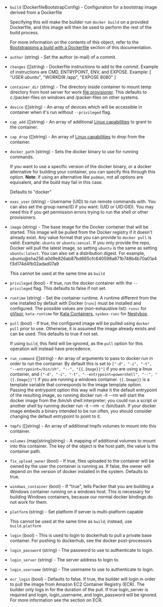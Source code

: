 <!-- Code generated from the comments of the Config struct in builder/docker/config.go; DO NOT EDIT MANUALLY -->

- `build` (DockerfileBootstrapConfig) - Configuration for a bootstrap image derived from a Dockerfile
  
  Specifying this will make the builder run `docker build` on a provided
  Dockerfile, and this image will then be used to perform the rest of
  the build process.
  
  For more information on the contents of this object, refer to the
  [Bootstrapping a build with a Dockerfile](#bootstrapping-a-build-with-a-dockerfile)
  section of this documentation.

- `author` (string) - Set the author (e-mail) of a commit.

- `changes` ([]string) - Dockerfile instructions to add to the commit. Example of instructions
  are CMD, ENTRYPOINT, ENV, and EXPOSE. Example: [ "USER ubuntu", "WORKDIR
  /app", "EXPOSE 8080" ]

- `container_dir` (string) - The directory inside container to mount temp directory from host server
  for work [file provisioner](/packer/docs/provisioners/file). This defaults
  to c:/packer-files on windows and /packer-files on other systems.

- `device` ([]string) - An array of devices which will be accessible in container when it's run
  without `--privileged` flag.

- `cap_add` ([]string) - An array of additional [Linux
  capabilities](https://docs.docker.com/engine/reference/run/#runtime-privilege-and-linux-capabilities)
  to grant to the container.

- `cap_drop` ([]string) - An array of [Linux
  capabilities](https://docs.docker.com/engine/reference/run/#runtime-privilege-and-linux-capabilities)
  to drop from the container.

- `docker_path` (string) - Sets the docker binary to use for running commands.
  
  If you want to use a specific version of the docker binary, or a
  docker alternative for building your container, you can specify this
  through this option.
  **Note**: if using an alternative like `podman`, not all options are
  equivalent, and the build may fail in this case.
  
  Defaults to "docker"

- `exec_user` (string) - Username (UID) to run remote commands with. You can also set the group
  name/ID if you want: (UID or UID:GID). You may need this if you get
  permission errors trying to run the shell or other provisioners.

- `image` (string) - The base image for the Docker container that will be started. This image
  will be pulled from the Docker registry if it doesn't already exist.
  Any value format that you can provide to `docker pull` is valid.
  Example: `ubuntu` or `ubuntu:xenial`. If you only provide the repo, Docker
  will pull the latest image, so setting `ubuntu` is the same as setting
  `ubuntu:latest`. You can also set a distribution digest. For example,
  ubuntu@sha256:a0d9e826ab87bd665cfc640598a871b748b4b70a01a4f3d174d4fb02adad07a9
  
  This cannot be used at the same time as `build`

- `privileged` (bool) - If true, run the docker container with the `--privileged` flag. This
  defaults to false if not set.

- `runtime` (string) - Set the container runtime. A runtime different from the one installed
  by default with Docker (`runc`) must be installed and configured.
  The possible values are (non-exhaustive list):
  `runsc` for [gVisor](https://gvisor.dev/),
  `kata-runtime` for [Kata Containers](https://katacontainers.io/),
  `sysbox-runc` for [Nestybox](https://www.nestybox.com/).

- `pull` (bool) - If true, the configured image will be pulled using `docker pull` prior
  to use. Otherwise, it is assumed the image already exists and can be
  used. This defaults to true if not set.
  
  If using `build`, this field will be ignored, as the `pull` option for
  this operation will instead have precedence.

- `run_command` ([]string) - An array of arguments to pass to docker run in order to run the
  container. By default this is set to `["-d", "-i", "-t",
  "--entrypoint=/bin/sh", "--", "{{.Image}}"]` if you are using a linux
  container, and `["-d", "-i", "-t", "--entrypoint=powershell", "--",
  "{{.Image}}"]` if you are running a windows container. `{{.Image}}` is a
  template variable that corresponds to the image template option. Passing
  the entrypoint option this way will make it the default entrypoint of
  the resulting image, so running docker run -it --rm  will start the
  docker image from the /bin/sh shell interpreter; you could run a script
  or another shell by running docker run -it --rm  -c /bin/bash. If your
  docker image embeds a binary intended to be run often, you should
  consider changing the default entrypoint to point to it.

- `tmpfs` ([]string) - An array of additional tmpfs volumes to mount into this container.

- `volumes` (map[string]string) - A mapping of additional volumes to mount into this container. The key of
  the object is the host path, the value is the container path.

- `fix_upload_owner` (bool) - If true, files uploaded to the container will be owned by the user the
  container is running as. If false, the owner will depend on the version
  of docker installed in the system. Defaults to true.

- `windows_container` (bool) - If "true", tells Packer that you are building a Windows container
  running on a windows host. This is necessary for building Windows
  containers, because our normal docker bindings do not work for them.

- `platform` (string) - Set platform if server is multi-platform capable
  
  This cannot be used at the same time as `build`; instead, use `build.platform`

- `login` (bool) - This is used to login to dockerhub to pull a private base container. For
  pushing to dockerhub, see the docker post-processors

- `login_password` (string) - The password to use to authenticate to login.

- `login_server` (string) - The server address to login to.

- `login_username` (string) - The username to use to authenticate to login.

- `ecr_login` (bool) - Defaults to false. If true, the builder will login in order to pull the
  image from Amazon EC2 Container Registry (ECR). The builder only logs in
  for the duration of the pull. If true login_server is required and
  login, login_username, and login_password will be ignored. For more
  information see the section on ECR.

<!-- End of code generated from the comments of the Config struct in builder/docker/config.go; -->
